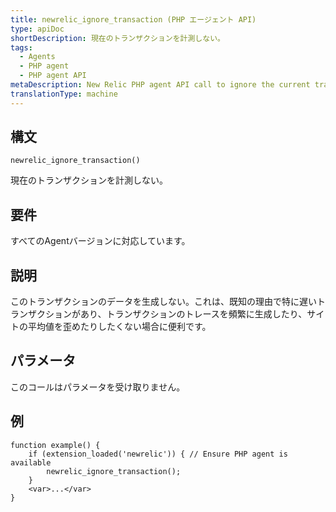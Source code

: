 ```yaml
---
title: newrelic_ignore_transaction (PHP エージェント API)
type: apiDoc
shortDescription: 現在のトランザクションを計測しない。
tags:
  - Agents
  - PHP agent
  - PHP agent API
metaDescription: New Relic PHP agent API call to ignore the current transaction entirely.
translationType: machine
---
```


## 構文

```
newrelic_ignore_transaction()
```

現在のトランザクションを計測しない。

## 要件

すべてのAgentバージョンに対応しています。

## 説明

このトランザクションのデータを生成しない。これは、既知の理由で特に遅いトランザクションがあり、トランザクションのトレースを頻繁に生成したり、サイトの平均値を歪めたりしたくない場合に便利です。

## パラメータ

このコールはパラメータを受け取りません。

## 例

```
function example() {
    if (extension_loaded('newrelic')) { // Ensure PHP agent is available
        newrelic_ignore_transaction();
    }
    <var>...</var>
}
```
